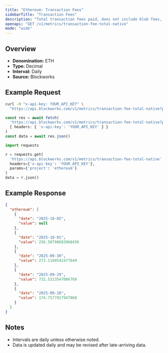 ```yaml
---
title: "Ethereum: Transaction Fees"
sidebarTitle: "Transaction Fees"
description: "Total transaction fees paid, does not include blob fees, out-of-protocol tips, or additional sources of revenue"
openapi: "GET /v1/metrics/transaction-fee-total-native"
mode: "wide"
---
```


## Overview

- **Denomination:** ETH
- **Type:** Decimal
- **Interval:** Daily
- **Source:** Blockworks

## Example Request

<CodeGroup>

```bash cURL
curl -H "x-api-key: YOUR_API_KEY" \
  "https://api.blockworks.com/v1/metrics/transaction-fee-total-native?project=ethereum"
```

```typescript TypeScript
const res = await fetch(
  'https://api.blockworks.com/v1/metrics/transaction-fee-total-native?project=ethereum',
  { headers: { 'x-api-key': 'YOUR_API_KEY' } }
)
const data = await res.json()
```

```python Python
import requests

r = requests.get(
  'https://api.blockworks.com/v1/metrics/transaction-fee-total-native',
  headers={'x-api-key': 'YOUR_API_KEY'},
  params={'project': 'ethereum'}
)
data = r.json()
```

</CodeGroup>

## Example Response

```json
{
  "ethereum": [
    {
      "date": "2025-10-02",
      "value": null
    },
    {
      "date": "2025-10-01",
      "value": 256.58798683968456
    },
    {
      "date": "2025-09-30",
      "value": 273.1160542477649
    },
    {
      "date": "2025-09-29",
      "value": 732.5313547086768
    },
    {
      "date": "2025-09-28",
      "value": 174.7577917947088
    }
  ]
}
```

## Notes
- Intervals are daily unless otherwise noted.
- Data is updated daily and may be revised after late-arriving data.